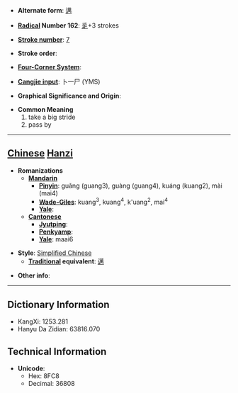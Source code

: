 * '''Alternate form''': [[邁]]

* '''[[Wiktionary:Chinese radical index| Radical]] Number 162''': [[Wiktionary:Chinese radical index 辵|辵]]+3 strokes

* '''[[Wiktionary:Chinese total strokes index|Stroke number]]''': [[Wiktionary:Chinese total strokes index 7|7]]

* '''Stroke order''': 

* '''[[Wiktionary:Chinese four corner index|Four-Corner System]]''': 

* '''[[Wiktionary:Chinese Cangjie index|Cangjie input]]''': 卜一尸 (YMS)

* '''Graphical Significance and Origin''': 

* '''Common Meaning'''
*#take a big stride
*# pass by


----

== [[Chinese]] [[Hanzi]] ==

* '''Romanizations'''
** '''[[Mandarin]]'''
*** '''[[Pinyin]]''': guǎng (guang3), guàng (guang4), kuáng (kuang2), mài (mai4)
*** '''[[Wade-Giles]]''': kuang<sup>3</sup>, kuang<sup>4</sup>, k'uang<sup>2</sup>, mai<sup>4</sup>
*** '''[[Yale]]''': 
** '''[[Cantonese]]'''
*** '''[[Jyutping]]''':
*** '''[[Penkyamp]]''': 
*** '''[[Yale]]''': maai6

* '''Style''': [[Simplified Chinese]] 
** '''[[Traditional Chinese|Traditional]] equivalent''': [[邁]]

* '''Other info''': 

----

== Dictionary Information ==

* KangXi: 1253.281
* Hanyu Da Zidian: 63816.070

== Technical Information ==

* '''Unicode''':
** Hex: 8FC8
** Decimal: 36808